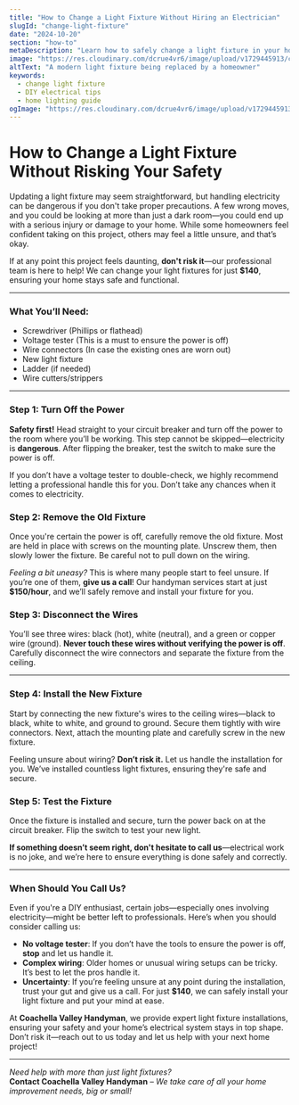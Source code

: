 ```yaml
---
title: "How to Change a Light Fixture Without Hiring an Electrician"
slugId: "change-light-fixture"
date: "2024-10-20"
section: "how-to"
metaDescription: "Learn how to safely change a light fixture in your home with this simple guide. If the job feels too complex, our team of professionals is just a call away."
image: "https://res.cloudinary.com/dcrue4vr6/image/upload/v1729445913/changing-light-fixture.jpg"
altText: "A modern light fixture being replaced by a homeowner"
keywords:
  - change light fixture
  - DIY electrical tips
  - home lighting guide
ogImage: "https://res.cloudinary.com/dcrue4vr6/image/upload/v1729445913/changing-light-fixture.jpg"
---
```


# How to Change a Light Fixture Without Risking Your Safety

Updating a light fixture may seem straightforward, but handling electricity can be dangerous if you don't take proper precautions. A few wrong moves, and you could be looking at more than just a dark room—you could end up with a serious injury or damage to your home. While some homeowners feel confident taking on this project, others may feel a little unsure, and that’s okay.

If at any point this project feels daunting, **don't risk it**—our professional team is here to help! We can change your light fixtures for just **$140**, ensuring your home stays safe and functional.

---

### What You’ll Need:
- Screwdriver (Phillips or flathead)
- Voltage tester (This is a must to ensure the power is off)
- Wire connectors (In case the existing ones are worn out)
- New light fixture
- Ladder (if needed)
- Wire cutters/strippers

---

### Step 1: Turn Off the Power
**Safety first!** Head straight to your circuit breaker and turn off the power to the room where you’ll be working. This step cannot be skipped—electricity is **dangerous**. After flipping the breaker, test the switch to make sure the power is off.

If you don’t have a voltage tester to double-check, we highly recommend letting a professional handle this for you. Don’t take any chances when it comes to electricity.

### Step 2: Remove the Old Fixture
Once you're certain the power is off, carefully remove the old fixture. Most are held in place with screws on the mounting plate. Unscrew them, then slowly lower the fixture. Be careful not to pull down on the wiring.

*Feeling a bit uneasy?* This is where many people start to feel unsure. If you’re one of them, **give us a call**! Our handyman services start at just **$150/hour**, and we’ll safely remove and install your fixture for you.

### Step 3: Disconnect the Wires
You’ll see three wires: black (hot), white (neutral), and a green or copper wire (ground). **Never touch these wires without verifying the power is off**. Carefully disconnect the wire connectors and separate the fixture from the ceiling.

---

### Step 4: Install the New Fixture
Start by connecting the new fixture's wires to the ceiling wires—black to black, white to white, and ground to ground. Secure them tightly with wire connectors. Next, attach the mounting plate and carefully screw in the new fixture.

Feeling unsure about wiring? **Don’t risk it.** Let us handle the installation for you. We’ve installed countless light fixtures, ensuring they're safe and secure.

### Step 5: Test the Fixture
Once the fixture is installed and secure, turn the power back on at the circuit breaker. Flip the switch to test your new light. 

**If something doesn’t seem right, don't hesitate to call us**—electrical work is no joke, and we’re here to ensure everything is done safely and correctly.

---

### When Should You Call Us?

Even if you're a DIY enthusiast, certain jobs—especially ones involving electricity—might be better left to professionals. Here’s when you should consider calling us:
- **No voltage tester**: If you don’t have the tools to ensure the power is off, **stop** and let us handle it.
- **Complex wiring**: Older homes or unusual wiring setups can be tricky. It’s best to let the pros handle it.
- **Uncertainty**: If you’re feeling unsure at any point during the installation, trust your gut and give us a call. For just **$140**, we can safely install your light fixture and put your mind at ease.

At **Coachella Valley Handyman**, we provide expert light fixture installations, ensuring your safety and your home’s electrical system stays in top shape. Don’t risk it—reach out to us today and let us help with your next home project!

---

*Need help with more than just light fixtures?*  
**Contact Coachella Valley Handyman** – *We take care of all your home improvement needs, big or small!* 